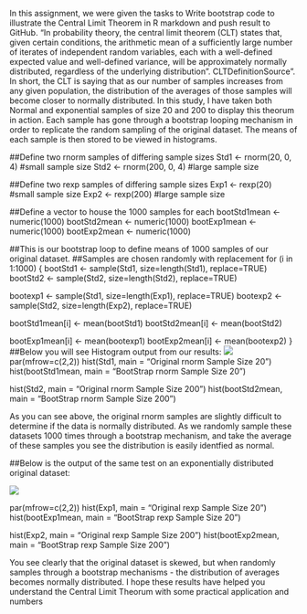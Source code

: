 
In this assignment, we were given the tasks to Write bootstrap code to illustrate the Central Limit Theorem in R
markdown and push result to GitHub.
"In probability theory, the central limit theorem (CLT) states that, given certain conditions, the arithmetic mean of a sufficiently large number of iterates of independent random variables, each with a well-defined expected value and well-defined variance, will be approximately normally distributed, regardless of the underlying distribution". CLTDefinitionSource".
In short, the CLT is saying that as our number of samples increases from any given population, the distribution of the averages of those samples will become closer to normally distributed. 
In this study, I have taken both Normal and exponential samples of size 20 and 200 to display this theorum in action. Each sample has gone through a bootstrap looping mechanism in order to replicate the random sampling of the original dataset. The means of each sample is then stored to be viewed in histograms. 


##Define two rnorm samples of differing sample sizes
Std1 <- rnorm(20, 0, 4)  #small sample size
Std2 <- rnorm(200, 0, 4) #large sample size

##Define two rexp samples of differing sample sizes
Exp1 <- rexp(20)  #small sample size
Exp2 <- rexp(200) #large sample size

##Define a vector to house the 1000 samples for each
bootStd1mean <- numeric(1000)
bootStd2mean <- numeric(1000)
bootExp1mean <- numeric(1000)
bootExp2mean <- numeric(1000)

##This is our bootstrap loop to define means of 1000 samples of our original dataset.
##Samples are chosen randomly with replacement
for (i in 1:1000) {
bootStd1 <- sample(Std1, size=length(Std1), replace=TRUE)
bootStd2 <- sample(Std2, size=length(Std2), replace=TRUE)

bootexp1 <- sample(Std1, size=length(Exp1), replace=TRUE)
bootexp2 <- sample(Std2, size=length(Exp2), replace=TRUE)

bootStd1mean[i] <- mean(bootStd1)
bootStd2mean[i] <- mean(bootStd2)

bootExp1mean[i] <- mean(bootexp1)
bootExp2mean[i] <- mean(bootexp2)
}
##Below you will see Histogram output from our results:
![](Picture/rnorm.png)
par(mfrow=c(2,2))
hist(Std1, main = "Original rnorm Sample Size 20")
hist(bootStd1mean, main = "BootStrap rnorm Sample Size 20")

hist(Std2, main = "Original rnorm Sample Size 200")
hist(bootStd2mean, main = "BootStrap rnorm Sample Size 200")

As you can see above, the original rnorm samples are slightly difficult to determine if the data is normally distributed. As we randomly sample these datasets 1000 times through a bootstrap mechanism, and take the average of these samples you see the distribution is easily identfied as normal.


##Below is the output of the same test on an exponentially distributed original dataset:

![](Picture/rexp.png)

par(mfrow=c(2,2))
hist(Exp1, main = "Original rexp Sample Size 20")
hist(bootExp1mean, main = "BootStrap rexp Sample Size 20")

hist(Exp2, main = "Original rexp Sample Size 200")
hist(bootExp2mean, main = "BootStrap rexp Sample Size 200")

You see clearly that the original dataset is skewed, but when randomly samples through a bootstrap mechanisms - the distribution of averages becomes normally distributed.
I hope these results have helped you understand the Central Limit Theorum with some practical application and numbers



